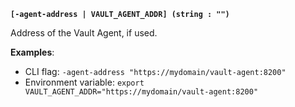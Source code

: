 <a id="global-agent-address" />

**`[-agent-address | VAULT_AGENT_ADDR] (string : "")`**

Address of the Vault Agent, if used.

**Examples**:

- CLI flag: `-agent-address "https://mydomain/vault-agent:8200"`
- Environment variable: `export VAULT_AGENT_ADDR="https://mydomain/vault-agent:8200"`

